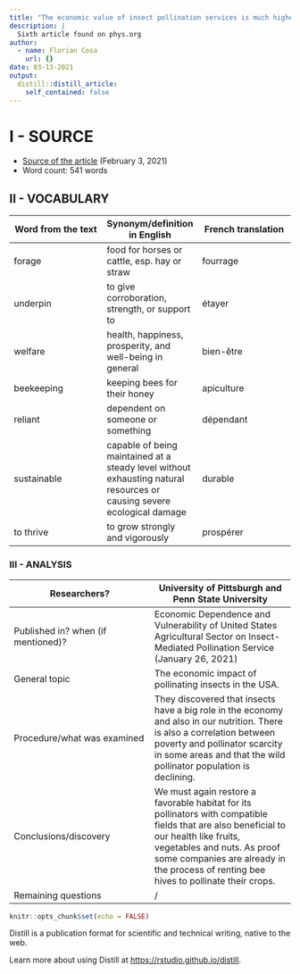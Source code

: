 ```yaml
---
title: "The economic value of insect pollination services is much higher than previously thought in the US"
description: |
  Sixth article found on phys.org
author:
  - name: Florian Cosa
    url: {}
date: 03-13-2021
output:
  distill::distill_article:
    self_contained: false
---
```


# I - SOURCE  

* [Source of the article](https://phys.org/news/2021-02-economic-insect-pollination-higher-previously.html) (February 3, 2021)  
* Word count: 541 words  

## II - VOCABULARY  

| Word from the text | Synonym/definition in English | French translation |
|-|-|-|
| forage | food for horses or cattle, esp. hay or straw | fourrage |
| underpin | to give corroboration, strength, or support to | étayer |
| welfare |  health, happiness, prosperity, and well-being in general | bien-être |
| beekeeping | keeping bees for their honey | apiculture |
| reliant | dependent on someone or something | dépendant |
| sustainable | capable of being maintained at a steady level without exhausting natural resources or causing severe ecological damage | durable |
| to thrive | to grow strongly and vigorously | prospérer |

### III - ANALYSIS  

| Researchers? | University of Pittsburgh and Penn State University |
|-|-|
| Published in? when (if mentioned)? | Economic Dependence and Vulnerability of United States Agricultural Sector on Insect-Mediated Pollination Service (January 26, 2021) |
| General topic | The economic impact of pollinating insects in the USA. |
| Procedure/what was examined | They discovered that insects have a big role in the economy and also in our nutrition. There is also a correlation between poverty and pollinator scarcity in some areas and that the wild pollinator population is declining. |
| Conclusions/discovery | We must again restore a favorable habitat for its pollinators with compatible fields that are also beneficial to our health like fruits, vegetables and nuts. As proof some companies are already in the process of renting bee hives to pollinate their crops. |
| Remaining questions | / |

```r
knitr::opts_chunk$set(echo = FALSE)
```

Distill is a publication format for scientific and technical writing, native to the web.

Learn more about using Distill at <https://rstudio.github.io/distill>.

